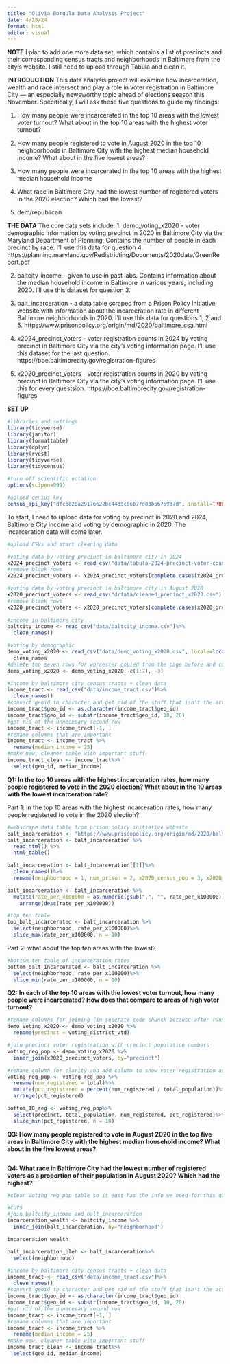 ```yaml
---
title: "Olivia Borgula Data Analysis Project"
date: 4/25/24
format: html
editor: visual
---
```


**NOTE** I plan to add one more data set, which contains a list of precincts and their corresponding census tracts and neighborhoods in Baltimore from the city's website. I still need to upload through Tabula and clean it.

**INTRODUCTION** This data analysis project will examine how incarceration, wealth and race intersect and play a role in voter registration in Baltimore City — an especially newsworthy topic ahead of elections season this November. Specifically, I will ask these five questions to guide my findings:

1.  How many people were incarcerated in the top 10 areas with the lowest voter turnout? What about in the top 10 areas with the highest voter turnout?

2.  How many people registered to vote in August 2020 in the top 10 neighborhoods in Baltimore City with the highest median household income? What about in the five lowest areas?

3.  How many people were incarcerated in the top 10 areas with the highest median household income

4.  What race in Baltimore City had the lowest number of registered voters in the 2020 election? Which had the lowest?

5.  dem/republican

**THE DATA** The core data sets include: 1. demo_voting_x2020 - voter demographic information by voting precinct in 2020 in Baltimore City via the Maryland Department of Planning. Contains the number of people in each precinct by race. I'll use this data for question 4. https://planning.maryland.gov/Redistricting/Documents/2020data/GreenReport.pdf

2.  baltcity_income - given to use in past labs. Contains information about the median household income in Baltimore in various years, including 2020. I'll use this dataset for question 3.

3.  balt_incarceration - a data table scraped from a Prison Policy Initiative website with information about the incarceration rate in different Baltimore neighborhoods in 2020. I'll use this data for questions 1, 2 and 5. https://www.prisonpolicy.org/origin/md/2020/baltimore_csa.html

4.  x2024_precinct_voters - voter registration counts in 2024 by voting precinct in Baltimore City via the city's voting information page. I'll use this dataset for the last question. https://boe.baltimorecity.gov/registration-figures

5.  x2020_precinct_voters - voter registration counts in 2020 by voting precinct in Baltimore City via the city's voting information page. I'll use this for every questsion. https://boe.baltimorecity.gov/registration-figures

**SET UP**

```r
#libraries and settings
library(tidyverse)
library(janitor)
library(formattable)
library(dplyr)
library(rvest)
library(tidyverse)
library(tidycensus)

#turn off scientific notation
options(scipen=999)
```

```r
#upload census key
census_api_key("dfcb820a29176622bc44d5c66b77d03b5675937d", install=TRUE, overwrite = TRUE)
```

To start, I need to upload data for voting by precinct in 2020 and 2024, Baltimore City income and voting by demographic in 2020. The incarceration data will come later.

```r
#upload CSVs and start cleaning data 

#voting data by voting precinct in baltimore city in 2024 
x2024_precinct_voters <- read_csv("data/tabula-2024-precinct-voter-counts.csv")
#remove blank rows
x2024_precinct_voters <- x2024_precinct_voters[complete.cases(x2024_precinct_voters), ]

#voting data by voting precinct in baltimore city in August 2020 
x2020_precinct_voters <- read_csv("drfata/cleaned_precinct_x2020.csv")
#remove blank rows
x2020_precinct_voters <- x2020_precinct_voters[complete.cases(x2020_precinct_voters), ]
  
#income in baltimore city
baltcity_income <- read_csv("data/baltcity_income.csv")%>%
  clean_names()

#voting by demographic
demo_voting_x2020 <- read_csv("data/demo_voting_x2020.csv", locale=locale(encoding="latin1"))%>%
  clean_names
#delete top seven rows for worcester copied from the page before and column three filled with only N/As
demo_voting_x2020 <- demo_voting_x2020[-c(1:7), -3]

#income by baltimore city census tracts + clean data
income_tract <- read_csv("data/income_tract.csv")%>%
  clean_names()
#convert geoid to character and get rid of the stuff that isn't the actual geoid
income_tract$geo_id <- as.character(income_tract$geo_id)
income_tract$geo_id <- substr(income_tract$geo_id, 10, 20)
#get rid of the unnecesary second row
income_tract <- income_tract[-1, ]
#rename columns that are important
income_tract <- income_tract %>% 
  rename(median_income = 25)
#make new, cleaner table with important stuff
income_tract_clean <- income_tract%>%
  select(geo_id, median_income)
```

**Q1: In the top 10 areas with the highest incarceration rates, how many people registered to vote in the 2020 election? What about in the 10 areas with the lowest incarceration rate?**

Part 1: in the top 10 areas with the highest incarceration rates, how many people registered to vote in the 2020 election?

```r
#webscrape data table from prison policy initiative website 
balt_incarceration <- "https://www.prisonpolicy.org/origin/md/2020/baltimore_csa.html"
balt_incarceration <- balt_incarceration %>% 
  read_html() %>% 
  html_table()

balt_incarceration <- balt_incarceration[[1]]%>%
  clean_names()%>%
  rename(neighborhood = 1, num_prison = 2, x2020_census_pop = 3, x2020_total_pop = 4, rate_per_x100000 = 5)

balt_incarceration <- balt_incarceration %>%
  mutate(rate_per_x100000 = as.numeric(gsub(",", "", rate_per_x100000)))%>%
    arrange(desc(rate_per_x100000))

#top ten table
top_balt_incarcerated <- balt_incarceration %>%
  select(neighborhood, rate_per_x100000)%>%
  slice_max(rate_per_x100000, n = 10)
```

Part 2: what about the top ten areas with the lowest?

```r
#bottom ten table of incarceration rates
bottom_balt_incarcerated <- balt_incarceration %>%
  select(neighborhood, rate_per_x100000)%>%
  slice_min(rate_per_x100000, n = 10)
```

**Q2: In each of the top 10 areas with the lowest voter turnout, how many people were incarcerated? How does that compare to areas of high voter turnout?**

```r
#rename columns for joining (in seperate code chunck because after running for the first time can't run again)
demo_voting_x2020 <- demo_voting_x2020 %>% 
  rename(precinct = voting_district_vtd)
```

```r
#join precinct voter registration with precinct population numbers
voting_reg_pop <- demo_voting_x2020 %>%
  inner_join(x2020_precinct_voters, by="precinct")

#rename column for clarity and add column to show voter registration as proportion of population
voting_reg_pop <- voting_reg_pop %>% 
  rename(num_registered = total)%>%
  mutate(pct_registered = percent(num_registered / total_population))%>%
  arrange(pct_registered)

bottom_10_reg <- voting_reg_pop%>%
  select(precinct, total_population, num_registered, pct_registered)%>%
  slice_min(pct_registered, n = 10)

```

**Q3: How many people registered to vote in August 2020 in the top five areas in Baltimore City with the highest median household income? What about in the five lowest areas?**

```r


```

**Q4: What race in Baltimore City had the lowest number of registered voters as a proportion of their population in August 2020? Which had the highest?**

```r
#clean voting_reg_pop table so it just has the info we need for this question

```

```r
#CUTS
#join baltcity_income and balt_incarceration
incarceration_wealth <- baltcity_income %>%
  inner_join(balt_incarceration, by="neighborhood")

incarceration_wealth

balt_incarceration_bleh <- balt_incarceration%>%
  select(neighborhood)

#income by baltimore city census tracts + clean data
income_tract <- read_csv("data/income_tract.csv")%>%
  clean_names()
#convert geoid to character and get rid of the stuff that isn't the actual geoid
income_tract$geo_id <- as.character(income_tract$geo_id)
income_tract$geo_id <- substr(income_tract$geo_id, 10, 20)
#get rid of the unnecesary second row
income_tract <- income_tract[-1, ]
#rename columns that are important
income_tract <- income_tract %>% 
  rename(median_income = 25)
#make new, cleaner table with important stuff
income_tract_clean <- income_tract%>%
  select(geo_id, median_income)
```
